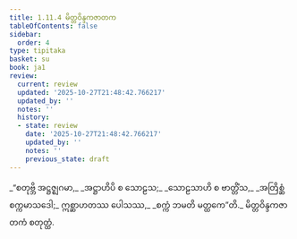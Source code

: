 ```yaml
---
title: 1.11.4 မိတ္တဝိန္ဒကဇာတက
tableOfContents: false
sidebar:
  order: 4
type: tipitaka
basket: su
book: ja1
review:
  current: review
  updated: '2025-10-27T21:48:42.766217'
  updated_by: ''
  notes: ''
  history:
  - state: review
    date: '2025-10-27T21:48:42.766217'
    updated_by: ''
    notes: ''
    previous_state: draft
---
```



<ReviewStatus review={frontmatter.review} showDetails={true} />

<HypothesisAnnotation frontmatter={frontmatter} />

<DynamicBreadcrumb />

<Division number="104" book="ja1" e="ch" v="22" p="24">

<Paragraph number="231" type="verses" book="ja1">
_“စတုဗ္ဘိ အဋ္ဌဇ္ဈဂမာ,_  
_အဋ္ဌာဟိပိ စ သောဠသ;_  
_သောဠသာဟိ စ ဗာတ္တိံသ,_  
_အတြိစ္ဆံ စက္ကမာသဒေါ;_  
ဣစ္ဆာဟတဿ ပေါသဿ,_  
_စက္ကံ ဘမတိ မတ္ထကေ”တိ._  


</Paragraph>
</Division>

<Paragraph number="232" type="center" book="ja1">
မိတ္တဝိန္ဒကဇာတကံ စတုတ္ထံ.
</Paragraph>